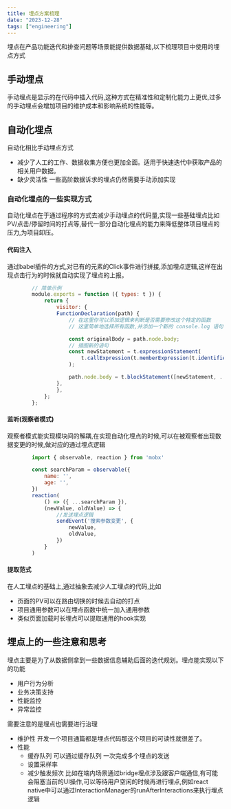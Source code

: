 ```yaml
---
title: 埋点方案梳理
date: "2023-12-28"
tags: ["engineering"]
---
```


埋点在产品功能迭代和排查问题等场景能提供数据基础,以下梳理项目中使用的埋点方式

## 手动埋点
手动埋点是显示的在代码中插入代码,这种方式在精准性和定制化能力上更优,过多的手动埋点会增加项目的维护成本和影响系统的性能等。

## 自动化埋点
自动化相比手动埋点方式
* 减少了人工的工作、数据收集方便也更加全面。适用于快速迭代中获取产品的相关用户数据。
* 缺少灵活性 一些高阶数据诉求的埋点仍然需要手动添加实现

### 自动化埋点的一些实现方式
自动化埋点在于通过程序的方式去减少手动埋点的代码量,实现一些基础埋点比如PV/点击/停留时间的打点等,替代一部分自动化埋点的能力来降低整体项目埋点的压力,为项目卸压。

#### 代码注入
通过babel插件的方式,对已有的元素的Click事件进行拼接,添加埋点逻辑,这样在出现点击行为的时候就自动实现了埋点的上报。
```javascript
        // 简单示例
        module.exports = function ({ types: t }) {
            return {
                visitor: {
                FunctionDeclaration(path) {
                    // 在这里你可以添加逻辑来判断是否需要修改这个特定的函数
                    // 这里简单地选择所有函数,并添加一个新的 console.log 语句

                    const originalBody = path.node.body;
                    // 插图新的语句
                    const newStatement = t.expressionStatement(
                        t.callExpression(t.memberExpression(t.identifier('console'), t.identifier('log')), [t.stringLiteral('New logic added!')])
                    );

                    path.node.body = t.blockStatement([newStatement, ...originalBody]);
                },
                },
            };
        };
```
#### 监听(观察者模式)
观察者模式能实现模块间的解耦,在实现自动化埋点的时候,可以在被观察者出现数据变更的时候,做对应的通过埋点逻辑
```javascript
        import { observable, reaction } from 'mobx'

        const searchParam = observable({
            name: '',
            age: '',
        })
        reaction(
            () => ({ ...searchParam }),
            (newValue, oldValue) => { 
                //发送埋点逻辑
                sendEvent('搜索参数变更', {
                    newValue, 
                    oldValue,
                })
            }
        )
```
#### 提取范式
在人工埋点的基础上,通过抽象去减少人工埋点的代码,比如
* 页面的PV可以在路由切换的时候去自动的打点
* 项目通用参数可以在埋点函数中统一加入通用参数
* 类似页面加载时长埋点可以提取通用的hook实现


## 埋点上的一些注意和思考
埋点主要是为了从数据侧拿到一些数据信息辅助后面的迭代规划。埋点能实现以下的功能
* 用户行为分析
* 业务决策支持
* 性能监控
* 异常监控

需要注意的是埋点也需要进行治理
* 维护性 开发一个项目通篇都是埋点代码那这个项目的可读性就很差了。
* 性能 
    * 缓存队列 可以通过缓存队列 一次完成多个埋点的发送
    * 设置采样率
    * 减少触发频次  比如在端内场景通过bridge埋点涉及跟客户端通信,有可能会阻塞当前的UI操作,可以等待用户空闲的时候再进行埋点,例如react native中可以通过InteractionManager的runAfterInteractions来执行埋点逻辑






